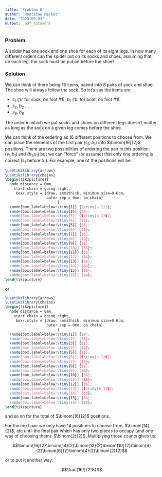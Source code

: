 ```yaml
---
title: 'Problem 8'
author: "Radosław Majkut"
date: "2023-09-03"
output:  pdf_document
---
```


### Problem

A spider has one sock and one shoe for each of its eight legs. In how many different orders can the spider put on its socks and shoes, assuming that, on each leg, the sock must be put on before the shoe?

### Solution

We can think of there being 16 items, paired into 8 pairs of sock and shoe. The shoe will always follow the sock. So let's say the items are:

* $s_1$ ('s' for sock, on foot \#1), $b_1$ ('b' for boot, on foot \#1),
* $s_2$, $b_2$
...
* $s_8$, $b_8$

The order in which we put socks and shoes on different legs doesn't matter as long as the sock on a given leg comes before the shoe.

We can think of the ordering as 16 different positions to choose from. We can place the elements of the first pair ($s_1$, $b_1$) into $\binom{16}{2}$ positions. There are two possibilities of ordering the pair in this position: ($s_1$,$b_1$) and ($b_1$,$s_1$) but we can "force" (or assume) that only one ordering is correct ($s_1$ before $b_1$). For example, one of the positions will be:

```tikz
\usetikzlibrary{arrows}
\usetikzlibrary{chains}
\begin{tikzpicture}[
  node distance = 0mm,
    start chain = going right,
     box/.style = {draw, semithick, minimum size=0.6cm,
                   outer sep = 0mm, on chain}
                        ]
  \node[box,label=below:\tiny{1}] {$\tiny{s_1}$};
  \node[box,label=below:\tiny{2}] {$$};
  \node[box,label=below:\tiny{3}] {$\tiny{b_1}$};
  \node[box,label=below:\tiny{4}] {$$};
  \node[box,label=below:\tiny{5}] {$$};
  \node[box,label=below:\tiny{6}] {$$};
  \node[box,label=below:\tiny{7}] {$$};
  \node[box,label=below:\tiny{8}] {$$};
  \node[box,label=below:\tiny{9}] {$$};
  \node[box,label=below:\tiny{10}] {$$};
  \node[box,label=below:\tiny{11}] {$$};
  \node[box,label=below:\tiny{12}] {$$};
  \node[box,label=below:\tiny{13}] {$$};
  \node[box,label=below:\tiny{14}] {$$};
  \node[box,label=below:\tiny{15}] {$$};
  \node[box,label=below:\tiny{16}] {$$};
\end{tikzpicture}
```

or

```tikz
\usetikzlibrary{arrows}
\usetikzlibrary{chains}
\begin{tikzpicture}[
  node distance = 0mm,
    start chain = going right,
     box/.style = {draw, semithick, minimum size=0.6cm, 
                   outer sep = 0mm, on chain}
                        ]
  \node[box,label=below:\tiny{1}] {$$};
  \node[box,label=below:\tiny{2}] {$$};
  \node[box,label=below:\tiny{3}] {$$};
  \node[box,label=below:\tiny{4}] {$$};
  \node[box,label=below:\tiny{5}] {$$};
  \node[box,label=below:\tiny{6}] {$\tiny{s_1}$};
  \node[box,label=below:\tiny{7}] {$$};
  \node[box,label=below:\tiny{8}] {$$};
  \node[box,label=below:\tiny{9}] {$$};
  \node[box,label=below:\tiny{10}] {$$};
  \node[box,label=below:\tiny{11}] {$$};
  \node[box,label=below:\tiny{12}] {$$};
  \node[box,label=below:\tiny{13}] {$\tiny{b_1}$};
  \node[box,label=below:\tiny{14}] {$$};
  \node[box,label=below:\tiny{15}] {$$};
  \node[box,label=below:\tiny{16}] {$$};
\end{tikzpicture}
```

and so on for the total of $\binom{16}{2}$ positions.

For the next pair we only have 14 positions to choose from, $\binom{14}{2}$, etc until the final pair which has only two places to occupy (and one way of choosing them): $\binom{2}{2}$. Multiplying those counts gives us:

$$\binom{16}{2}\binom{14}{2}\binom{12}{2}\binom{10}{2}\binom{8}{2}\binom{6}{2}\binom{4}{2}\binom{2}{2}$$

or to put it another way:

$$\frac{16!}{2^8}$$